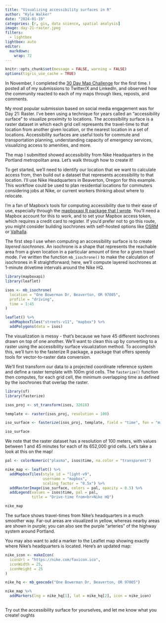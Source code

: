 ```yaml
---
title: "Visualizing accessibility surfaces in R"
author: "Kyle Walker"
date: "2024-01-19"
categories: [r, gis, data science, spatial analysis]
image: day-21-raster.jpeg
filters: 
  - lightbox
lightbox: auto
editor: 
  markdown: 
    wrap: 72
---
```


```r
knitr::opts_chunk$set(message = FALSE, warning = FALSE)
options(tigris_use_cache = TRUE)
```


In November, I completed the [30 Day Map Challenge](https://30daymapchallenge.com/) for the first time.  I posted all of my submissions to Twitter/X and LinkedIn, and observed how the community reacted to each of my maps through likes, reposts, and comments.  

My most popular submission based on social media engagement was for Day 21: Raster.  I've been using a technique for years called an "accessibility surface" to visualize proximity to locations.  The accessibility surface is a raster dataset in which each grid cell represents the travel-time to that location from another given location, or the nearest location in a set of locations.  Accessibility surfaces are useful tools for commute and transportation planning, understanding capacity of emergency services, visualizing access to amenities, and more. 

The map I submitted showed accessibility from Nike Headquarters in the Portland metropolitan area.  Let's walk through how to create it!

To get started, we'll need to identify our location that we want to calculate access from, then build out a dataset that represents accessibility to that location.  I'll use Nike Headquarters in Beaverton, Oregon for this example.  This workflow could be used to plan residential locations for commuters considering jobs at Nike, or current workers thinking about where to relocate.  

I'm a fan of Mapbox's tools for computing accessibility due to their ease of use, especially through the [mapboxapi R package that I wrote](https://walker-data.com/mapboxapi/).  You'll need a Mapbox account for this to work, and to set your Mapbox access token, which requires a credit card to register.  If you'd prefer not to go this route, you might consider building isochrones with self-hosted options like [OSRM](https://project-osrm.org/) or [Valhalla](https://valhalla.github.io/valhalla/).   

The first step I use when computing an accessibility surface is to create _layered isochrones_.  An isochrone is a shape that represents the reachable area from a given location in a particular amount of time for a given travel mode.  I've written the function `mb_isochrone()` to make the calculation of isochrones in R straightforward; here, we'll compute layered isochrones at 1-minute drivetime intervals around the Nike HQ.  

```r
library(mapboxapi)
library(leaflet)

isos <- mb_isochrone(
  location = "One Bowerman Dr, Beaverton, OR 97005",
  profile = "driving",
  time = 1:45
)

leaflet() %>%
  addMapboxTiles("streets-v11", "mapbox") %>%
  addPolygons(data = isos)

```

The visualization is messy - that's because we have 45 different isochrones drawn on top of one another.  We'll want to clean this up by converting to a raster using the accessibility surface visualization method.  To accomplish this, we'll turn to the fasterize R package, a package that offers speedy tools for vector-to-raster data conversion.  

We'll first transform our data to a projected coordinate reference system and define a raster template with 100m grid cells.  The `fasterize()` function then computes, for each grid cell, the minimum overlapping time as defined by the isochrones that overlap the raster.  


```r
library(sf)
library(fasterize)

isos_proj <- st_transform(isos, 32618)

template <- raster(isos_proj, resolution = 100)

iso_surface <- fasterize(isos_proj, template, field = "time", fun = "min")

iso_surface
```
We note that the raster dataset has a resolution of 100 meters, with values between 1 and 45 minutes for each of its 652,000 grid cells.  Let's take a look at this on the map!

```r
pal <- colorNumeric("plasma", isos$time, na.color = "transparent")

nike_map <- leaflet() %>%
  addMapboxTiles(style_id = "light-v9",
                 username = "mapbox",
                 scaling_factor = "0.5x") %>%
  addRasterImage(iso_surface, colors = pal, opacity = 0.5) %>%
  addLegend(values = isos$time, pal = pal,
            title = "Drive-time from<br>Nike HQ")

nike_map

```

The surface shows travel-times from Nike's headquarters in a much smoother way.  Far-out areas are visualized in yellow, whereas nearby areas are shown in purple; you can also see the purple "arteries" of the highway system around Portland.  

You may also want to add a marker to the Leaflet map showing exactly where Nike's headquarters is located.  Here's an updated map: 

```r
nike_icon <- makeIcon(
  iconUrl = "https://nike.com/favicon.ico",
  iconWidth = 25,
  iconHeight = 25
)

nike_hq <- mb_geocode("One Bowerman Dr, Beaverton, OR 97005")

nike_map %>%
  addMarkers(lng = nike_hq[1], lat = nike_hq[2], icon = nike_icon)
  
```


Try out the accessibility surface for yourselves, and let me know what you create!  oughts 